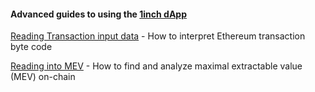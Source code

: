 #### Advanced guides to using the [1inch dApp](https://app.1inch.io/)

[Reading Transaction input data](./transaction-data/transaction-data.mdx) - How to interpret Ethereum transaction byte code 

[Reading into MEV](./finding-mev/finding-mev.mdx) - How to find and analyze maximal extractable value (MEV) on-chain